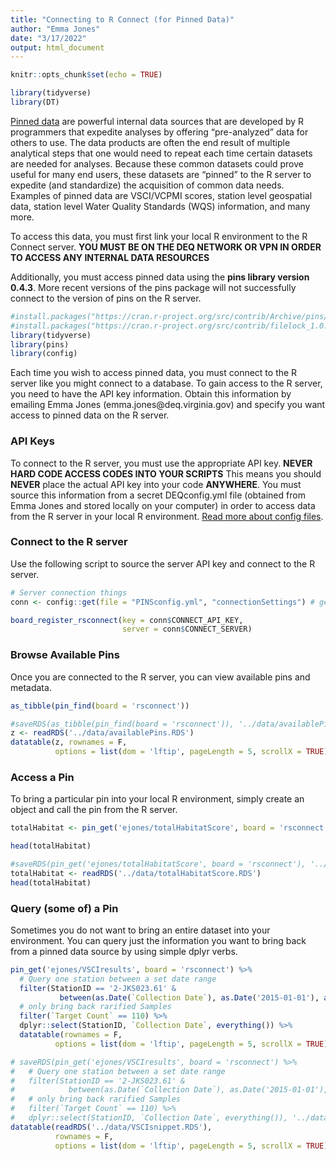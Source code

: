 ```yaml
---
title: "Connecting to R Connect (for Pinned Data)"
author: "Emma Jones"
date: "3/17/2022"
output: html_document
---
```


```r
knitr::opts_chunk$set(echo = TRUE)

library(tidyverse)
library(DT)
```

[Pinned data](https://www.r-bloggers.com/2019/09/pins-pin-discover-and-share-resources-2/) are powerful internal data sources that are developed by R programmers that expedite analyses by offering "pre-analyzed" data for others to use. The data products are often the end result of multiple analytical steps that one would need to repeat each time certain datasets are needed for analyses. Because these common datasets could prove useful for many end users, these datasets are "pinned" to the R server to expedite (and standardize) the acquisition of common data needs. Examples of pinned data are VSCI/VCPMI scores, station level geospatial data, station level Water Quality Standards (WQS) information, and many more. 

To access this data, you must first link your local R environment to the R Connect server. **YOU MUST BE ON THE DEQ NETWORK OR VPN IN ORDER TO ACCESS ANY INTERNAL DATA RESOURCES**

Additionally, you must access pinned data using the **pins library version 0.4.3**. More recent versions of the pins package will not successfully connect to the version of pins on the R server.

```r
#install.packages("https://cran.r-project.org/src/contrib/Archive/pins/pins_0.4.3.tar.gz", repos=NULL, type="source")
#install.packages("https://cran.r-project.org/src/contrib/filelock_1.0.2.tar.gz", repos=NULL, type="source")
library(tidyverse)
library(pins)
library(config)
```

Each time you wish to access pinned data, you must connect to the R server like you might connect to a database. To gain access to the R server, you need to have the API key information. Obtain this information by emailing Emma Jones (emma.jones@deq.virginia.gov) and specify you want access to pinned data on the R server.

### API Keys

To connect to the R server, you must use the appropriate API key. **NEVER HARD CODE ACCESS CODES INTO YOUR SCRIPTS** This means you should **NEVER** place the actual API key into your code **ANYWHERE**. You must source this information from a secret DEQconfig.yml file (obtained from Emma Jones and stored locally on your computer) in order to access data from the R server in your local R environment. [Read more about config files](https://cran.r-project.org/web/packages/config/vignettes/introduction.html). 

### Connect to the R server

Use the following script to source the server API key and connect to the R server.

```r
# Server connection things
conn <- config::get(file = "PINSconfig.yml", "connectionSettings") # get configuration settings

board_register_rsconnect(key = conn$CONNECT_API_KEY, 
                         server = conn$CONNECT_SERVER)

```


### Browse Available Pins

Once you are connected to the R server, you can view available pins and metadata.

```r
as_tibble(pin_find(board = 'rsconnect'))
```
```r
#saveRDS(as_tibble(pin_find(board = 'rsconnect')), '../data/availablePins.RDS')
z <- readRDS('../data/availablePins.RDS')
datatable(z, rownames = F,
          options = list(dom = 'lftip', pageLength = 5, scrollX = TRUE))
```

### Access a Pin

To bring a particular pin into your local R environment, simply create an object and call the pin from the R server.

```r
totalHabitat <- pin_get('ejones/totalHabitatScore', board = 'rsconnect')

head(totalHabitat)
```
```r
#saveRDS(pin_get('ejones/totalHabitatScore', board = 'rsconnect'), '../data/totalHabitatScore.RDS')
totalHabitat <- readRDS('../data/totalHabitatScore.RDS')
head(totalHabitat)
```


### Query (some of) a Pin

Sometimes you do not want to bring an entire dataset into your environment. You can query just the information you want to bring back from a pinned data source by using simple dplyr verbs.

```r
pin_get('ejones/VSCIresults', board = 'rsconnect') %>% 
  # Query one station between a set date range
  filter(StationID == '2-JKS023.61' & 
           between(as.Date(`Collection Date`), as.Date('2015-01-01'), as.Date('2020-12-31'))) %>% 
  # only bring back rarified Samples
  filter(`Target Count` == 110) %>% 
  dplyr::select(StationID, `Collection Date`, everything()) %>% 
  datatable(rownames = F,
          options = list(dom = 'lftip', pageLength = 5, scrollX = TRUE))
```

```r
# saveRDS(pin_get('ejones/VSCIresults', board = 'rsconnect') %>% 
#   # Query one station between a set date range
#   filter(StationID == '2-JKS023.61' & 
#            between(as.Date(`Collection Date`), as.Date('2015-01-01'), as.Date('2020-12-31'))) %>% 
#   # only bring back rarified Samples
#   filter(`Target Count` == 110) %>% 
#   dplyr::select(StationID, `Collection Date`, everything()), '../data/VSCIsnippet.RDS')
datatable(readRDS('../data/VSCIsnippet.RDS'),
          rownames = F,
          options = list(dom = 'lftip', pageLength = 5, scrollX = TRUE))
```

